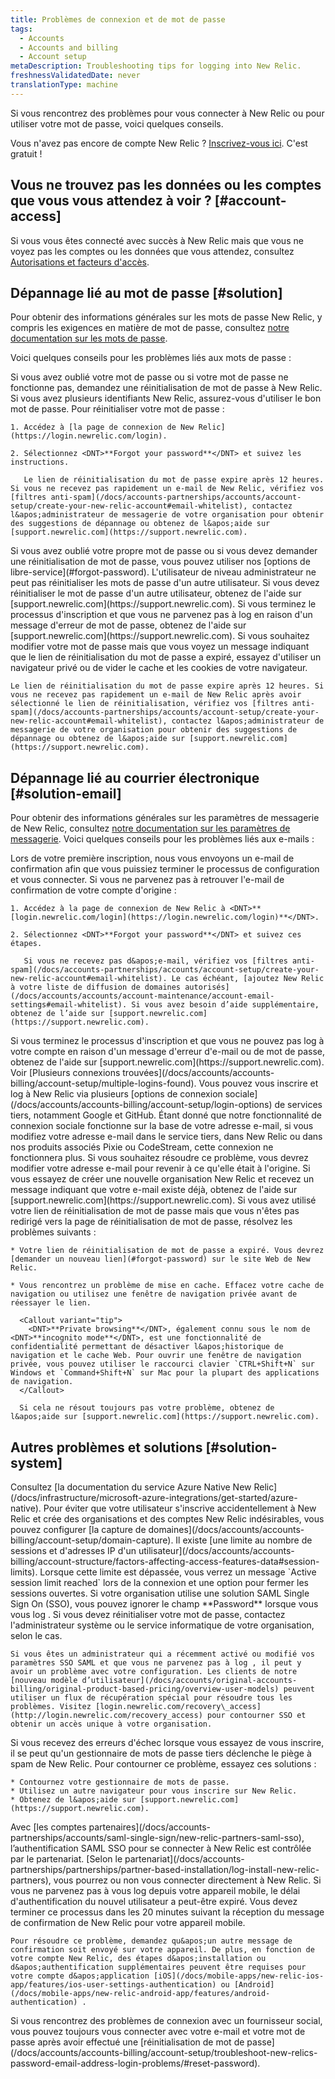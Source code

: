 ```yaml
---
title: Problèmes de connexion et de mot de passe
tags:
  - Accounts
  - Accounts and billing
  - Account setup
metaDescription: Troubleshooting tips for logging into New Relic.
freshnessValidatedDate: never
translationType: machine
---
```


Si vous rencontrez des problèmes pour vous connecter à New Relic ou pour utiliser votre mot de passe, voici quelques conseils.

Vous n&apos;avez pas encore de compte New Relic ? [Inscrivez-vous ici](https://newrelic.com/signup). C&apos;est gratuit !

## Vous ne trouvez pas les données ou les comptes que vous vous attendez à voir ? [#account-access]

Si vous vous êtes connecté avec succès à New Relic mais que vous ne voyez pas les comptes ou les données que vous attendez, consultez [Autorisations et facteurs d&apos;accès](/docs/accounts/accounts-billing/general-account-settings/factors-affecting-access-features-data#account-access).

## Dépannage lié au mot de passe [#solution]

Pour obtenir des informations générales sur les mots de passe New Relic, y compris les exigences en matière de mot de passe, consultez [notre documentation sur les mots de passe](/docs/accounts/accounts/account-maintenance/change-passwords-user-preferences).

Voici quelques conseils pour les problèmes liés aux mots de passe :

<CollapserGroup>
  <Collapser id="forgot-password" title="Mot de passe oublié ou le mot de passe ne fonctionne pas">
    Si vous avez oublié votre mot de passe ou si votre mot de passe ne fonctionne pas, demandez une réinitialisation de mot de passe à New Relic. Si vous avez plusieurs identifiants New Relic, assurez-vous d&apos;utiliser le bon mot de passe. Pour réinitialiser votre mot de passe :

    1. Accédez à [la page de connexion de New Relic](https://login.newrelic.com/login).

    2. Sélectionnez <DNT>**Forgot your password**</DNT> et suivez les instructions.

       Le lien de réinitialisation du mot de passe expire après 12 heures. Si vous ne recevez pas rapidement un e-mail de New Relic, vérifiez vos [filtres anti-spam](/docs/accounts-partnerships/accounts/account-setup/create-your-new-relic-account#email-whitelist), contactez l&apos;administrateur de messagerie de votre organisation pour obtenir des suggestions de dépannage ou obtenez de l&apos;aide sur [support.newrelic.com](https://support.newrelic.com).
  </Collapser>

  <Collapser id="reset-password" title="Réinitialiser le mot de passe">
    Si vous avez oublié votre propre mot de passe ou si vous devez demander une réinitialisation de mot de passe, vous pouvez utiliser nos [options de libre-service](#forgot-password). L&apos;utilisateur de niveau administrateur ne peut pas réinitialiser les mots de passe d&apos;un autre utilisateur. Si vous devez réinitialiser le mot de passe d&apos;un autre utilisateur, obtenez de l&apos;aide sur [support.newrelic.com](https://support.newrelic.com).
  </Collapser>

  <Collapser id="account-login-errors" title="Message d'erreur de mot de passe">
    Si vous terminez le processus d&apos;inscription et que vous ne parvenez pas à log en raison d&apos;un message d&apos;erreur de mot de passe, obtenez de l&apos;aide sur [support.newrelic.com](https://support.newrelic.com).
  </Collapser>

  <Collapser id="expired-password" title="Le lien de réinitialisation du mot de passe a expiré">
    Si vous souhaitez modifier votre mot de passe mais que vous voyez un message indiquant que le lien de réinitialisation du mot de passe a expiré, essayez d&apos;utiliser un navigateur privé ou de vider le cache et les cookies de votre navigateur.

    Le lien de réinitialisation du mot de passe expire après 12 heures. Si vous ne recevez pas rapidement un e-mail de New Relic après avoir sélectionné le lien de réinitialisation, vérifiez vos [filtres anti-spam](/docs/accounts-partnerships/accounts/account-setup/create-your-new-relic-account#email-whitelist), contactez l&apos;administrateur de messagerie de votre organisation pour obtenir des suggestions de dépannage ou obtenez de l&apos;aide sur [support.newrelic.com](https://support.newrelic.com).
  </Collapser>
</CollapserGroup>

## Dépannage lié au courrier électronique [#solution-email]

Pour obtenir des informations générales sur les paramètres de messagerie de New Relic, consultez [notre documentation sur les paramètres de messagerie](/docs/accounts/accounts/account-maintenance/account-email-settings). Voici quelques conseils pour les problèmes liés aux e-mails :

<CollapserGroup>
  <Collapser id="no-confirmation-email" title="Je n'ai pas reçu d'e-mail de confirmation de nouveau compte">
    Lors de votre première inscription, nous vous envoyons un e-mail de confirmation afin que vous puissiez terminer le processus de configuration et vous connecter. Si vous ne parvenez pas à retrouver l&apos;e-mail de confirmation de votre compte d&apos;origine :

    1. Accédez à la page de connexion de New Relic à <DNT>**[login.newrelic.com/login](https://login.newrelic.com/login)**</DNT>.

    2. Sélectionnez <DNT>**Forgot your password**</DNT> et suivez ces étapes.

       Si vous ne recevez pas d&apos;e-mail, vérifiez vos [filtres anti-spam](/docs/accounts-partnerships/accounts/account-setup/create-your-new-relic-account#email-whitelist). Le cas échéant, [ajoutez New Relic à votre liste de diffusion de domaines autorisés](/docs/accounts/accounts/account-maintenance/account-email-settings#email-whitelist). Si vous avez besoin d’aide supplémentaire, obtenez de l’aide sur [support.newrelic.com](https://support.newrelic.com).
  </Collapser>

  <Collapser id="forgot-email" title="L'adresse e-mail ne fonctionne pas ou autre message d'erreur">
    Si vous terminez le processus d&apos;inscription et que vous ne pouvez pas log à votre compte en raison d&apos;un message d&apos;erreur d&apos;e-mail ou de mot de passe, obtenez de l&apos;aide sur [support.newrelic.com](https://support.newrelic.com).
  </Collapser>

  <Collapser id="verify-email" title="Plusieurs identifiants trouvés : demande de vérification de l'e-mail">
    Voir [Plusieurs connexions trouvées](/docs/accounts/accounts-billing/account-setup/multiple-logins-found).
  </Collapser>

  <Collapser id="social-login" title="Problèmes de messagerie liés à la connexion sociale (Google, GitHub)">
    Vous pouvez vous inscrire et log à New Relic via plusieurs [options de connexion sociale](/docs/accounts/accounts-billing/account-setup/login-options) de services tiers, notamment Google et GitHub. Étant donné que notre fonctionnalité de connexion sociale fonctionne sur la base de votre adresse e-mail, si vous modifiez votre adresse e-mail dans le service tiers, dans New Relic ou dans nos produits associés Pixie ou CodeStream, cette connexion ne fonctionnera plus. Si vous souhaitez résoudre ce problème, vous devrez modifier votre adresse e-mail pour revenir à ce qu&apos;elle était à l&apos;origine.
  </Collapser>

  <Collapser id="account-exists" title="J'ai reçu un message indiquant que l'e-mail existe déjà">
    Si vous essayez de créer une nouvelle organisation New Relic et recevez un message indiquant que votre e-mail existe déjà, obtenez de l&apos;aide sur [support.newrelic.com](https://support.newrelic.com).
  </Collapser>

  <Collapser id="link-redirect" title="Le lien de courrier électronique ne redirige pas vers la page de réinitialisation du mot de passe">
    Si vous avez utilisé votre lien de réinitialisation de mot de passe mais que vous n&apos;êtes pas redirigé vers la page de réinitialisation de mot de passe, résolvez les problèmes suivants :

    * Votre lien de réinitialisation de mot de passe a expiré. Vous devrez [demander un nouveau lien](#forgot-password) sur le site Web de New Relic.

    * Vous rencontrez un problème de mise en cache. Effacez votre cache de navigation ou utilisez une fenêtre de navigation privée avant de réessayer le lien.

      <Callout variant="tip">
        <DNT>**Private browsing**</DNT>, également connu sous le nom de <DNT>**incognito mode**</DNT>, est une fonctionnalité de confidentialité permettant de désactiver l&apos;historique de navigation et le cache Web. Pour ouvrir une fenêtre de navigation privée, vous pouvez utiliser le raccourci clavier `CTRL+Shift+N` sur Windows et `Command+Shift+N` sur Mac pour la plupart des applications de navigation.
      </Callout>

      Si cela ne résout toujours pas votre problème, obtenez de l&apos;aide sur [support.newrelic.com](https://support.newrelic.com).
  </Collapser>
</CollapserGroup>

## Autres problèmes et solutions [#solution-system]

<CollapserGroup>
  <Collapser id="azure-login" title="Impossible log au compte Azure Native New Relic Service">
    Consultez [la documentation du service Azure Native New Relic](/docs/infrastructure/microsoft-azure-integrations/get-started/azure-native).
  </Collapser>

  <Collapser id="domain-capture" title="Vous souhaitez capturer l'utilisateur d'une organisation lors de son inscription">
    Pour éviter que votre utilisateur s&apos;inscrive accidentellement à New Relic et crée des organisations et des comptes New Relic indésirables, vous pouvez configurer [la capture de domaines](/docs/accounts/accounts-billing/account-setup/domain-capture).
  </Collapser>

  <Collapser id="active-session-limit" title="Limite de session active dépassée">
    Il existe [une limite au nombre de sessions et d&apos;adresses IP d&apos;un utilisateur](/docs/accounts/accounts-billing/account-structure/factors-affecting-access-features-data#session-limits). Lorsque cette limite est dépassée, vous verrez un message `Active session limit reached` lors de la connexion et une option pour fermer les sessions ouvertes.
  </Collapser>

  <Collapser id="two-week-option" title="Impossible log en raison de problèmes d'authentification unique (SSO) SAML">
    Si votre organisation utilise une solution SAML Single Sign On (SSO), vous pouvez ignorer le champ <DNT>**Password**</DNT> lorsque vous vous log . Si vous devez réinitialiser votre mot de passe, contactez l&apos;administrateur système ou le service informatique de votre organisation, selon le cas.

    Si vous êtes un administrateur qui a récemment activé ou modifié vos paramètres SSO SAML et que vous ne parvenez pas à log , il peut y avoir un problème avec votre configuration. Les clients de notre [nouveau modèle d’utilisateur](/docs/accounts/original-accounts-billing/original-product-based-pricing/overview-user-models) peuvent utiliser un flux de récupération spécial pour résoudre tous les problèmes. Visitez [login.newrelic.com/recovery\_access](http://login.newrelic.com/recovery_access) pour contourner SSO et obtenir un accès unique à votre organisation.
  </Collapser>

  <Collapser id="failure-errors" title="Des erreurs de défaillance du système empêchent la connexion">
    Si vous recevez des erreurs d&apos;échec lorsque vous essayez de vous inscrire, il se peut qu&apos;un gestionnaire de mots de passe tiers déclenche le piège à spam de New Relic. Pour contourner ce problème, essayez ces solutions :

    * Contournez votre gestionnaire de mots de passe.
    * Utilisez un autre navigateur pour vous inscrire sur New Relic.
    * Obtenez de l&apos;aide sur [support.newrelic.com](https://support.newrelic.com).
  </Collapser>

  <Collapser id="partner-errors" title="Impossible log à partir du compte partenaire New Relic">
    Avec [les comptes partenaires](/docs/accounts-partnerships/accounts/saml-single-sign/new-relic-partners-saml-sso), l’authentification SAML SSO pour se connecter à New Relic est contrôlée par le partenariat. [Selon le partenariat](/docs/accounts-partnerships/partnerships/partner-based-installation/log-install-new-relic-partners), vous pourrez ou non vous connecter directement à New Relic.
  </Collapser>

  <Collapser id="mobile-errors" title="Impossible log à partir d'un appareil mobile">
    Si vous ne parvenez pas à vous log depuis votre appareil mobile, le délai d&apos;authentification du nouvel utilisateur a peut-être expiré. Vous devez terminer ce processus dans les 20 minutes suivant la réception du message de confirmation de New Relic pour votre appareil mobile.

    Pour résoudre ce problème, demandez qu&apos;un autre message de confirmation soit envoyé sur votre appareil. De plus, en fonction de votre compte New Relic, des étapes d&apos;installation ou d&apos;authentification supplémentaires peuvent être requises pour votre compte d&apos;application [iOS](/docs/mobile-apps/new-relic-ios-app/features/ios-user-settings-authentication) ou [Android](/docs/mobile-apps/new-relic-android-app/features/android-authentication) .
  </Collapser>

  <Collapser id="social-login-error" title="Connexion sociale échouée">
    Si vous rencontrez des problèmes de connexion avec un fournisseur social, vous pouvez toujours vous connecter avec votre e-mail et votre mot de passe après avoir effectué une [réinitialisation de mot de passe](/docs/accounts/accounts-billing/account-setup/troubleshoot-new-relics-password-email-address-login-problems/#reset-password).
  </Collapser>
</CollapserGroup>